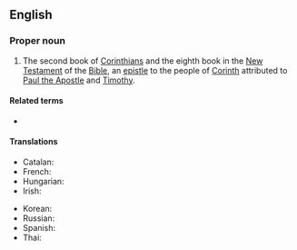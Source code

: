 {{book of the Bible|Second Epistle to the Corinthians}}
==English==

===Proper noun===
{{en-proper noun}}

# {{lb|en|biblical}} The second book of [[Corinthians]] and the eighth book in the [[New Testament]] of the [[Bible]], an [[epistle]] to the people of [[w:Corinth|Corinth]] attributed to [[w:Paul the Apostle|Paul the Apostle]] and [[w:Timothy|Timothy]].
#: {{syn|en|2 Cor.|q1=abbreviation}}

====Related terms====
* {{l|en|1 Corinthians}}

====Translations====
{{trans-top|book of the New Testament}}
* Catalan: {{t|ca|2 Corintis}}
* French: {{t+|fr|2 Corinthiens}}
* Hungarian: {{t|hu|Pál második levele a korinthosziakhoz}}
* Irish: {{t|ga|2 Corantaigh|m-p}}
{{trans-mid}}
* Korean: {{t|ko|고린도후서|tr=Gorindo huseo}} {{qualifier|Protestant}}
* Russian: {{t|ru|Второ́е посла́ние к Кори́нфянам|n}}
* Spanish: {{t|es|2 Corintios|m-p}}
* Thai: {{t|th|๒ โครินธ์}}
{{trans-bottom}}